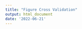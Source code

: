 ```yaml
---
title: "Figure Cross Validation"
output: html_document
date: '2022-06-21'
---
```

\newpage

\begin{minipage}{18cm}
\begin{center}
\includegraphics{../figures/figure-cross-validation/fig-cross-validation-xy-plots.pdf}
\end{center}
\captionof{figure}{Results from cross validation analysis. Each plot compares the original age estimate (x axis) with the age obtained with a DateLife analysis (y axis), per node.}
\label{fig:cvXY}
\end{minipage}
